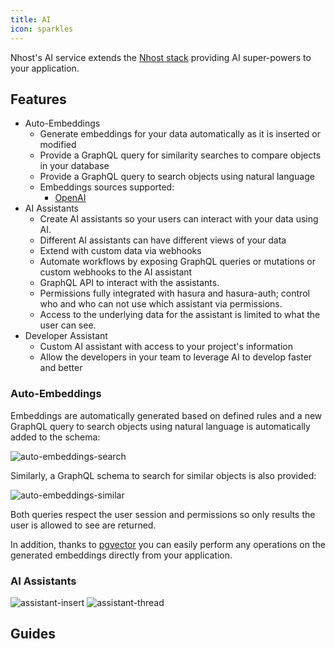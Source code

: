 ```yaml
---
title: AI
icon: sparkles
---
```


Nhost's AI service extends the [Nhost stack](https://nhost.io) providing AI super-powers to your application.

## Features

* Auto-Embeddings
  * Generate embeddings for your data automatically as it is inserted or modified
  * Provide a GraphQL query for similarity searches to compare objects in your database
  * Provide a GraphQL query to search objects using natural language
  * Embeddings sources supported:
    * [OpenAI](https://platform.openai.com/docs/guides/embeddings)
* AI Assistants
  * Create AI assistants so your users can interact with your data using AI.
  * Different AI assistants can have different views of your data
  * Extend with custom data via webhooks
  * Automate workflows by exposing GraphQL queries or mutations or custom webhooks to the AI assistant
  * GraphQL API to interact with the assistants.
  * Permissions fully integrated with hasura and hasura-auth; control who and who can not use which assistant via permissions.
  * Access to the underlying data for the assistant is limited to what the user can see.
* Developer Assistant
  * Custom AI assistant with access to your project's information
  * Allow the developers in your team to leverage AI to develop faster and better

### Auto-Embeddings

Embeddings are automatically generated based on defined rules and a new GraphQL query to search objects using natural language is automatically added to the schema:

![auto-embeddings-search](/images/product/ai/auto-embeddings-search.png)

Similarly, a GraphQL schema to search for similar objects is also provided:

![auto-embeddings-similar](/images/product/ai/auto-embeddings-similar.png)

Both queries respect the user session and permissions so only results the user is allowed to see are returned.

In addition, thanks to [pgvector](https://github.com/pgvector/pgvector) you can easily perform any operations on the generated embeddings directly from your application.

### AI Assistants

![assistant-insert](/images/product/ai/assistant-insert.png)
![assistant-thread](/images/product/ai/assistant-thread.png)

## Guides

<CardGroup cols={4}>
  <Card title="Enabling Service" icon="square-1" href="../guides/ai/enabling-service">
  </Card>
  <Card title="Auto-Embeddings" icon="square-2" href="../guides/ai/auto-embeddings">
  </Card>
  <Card title="Assistants" icon="square-3" href="../guides/ai/assistants">
  </Card>
  <Card title="Developer Assistant" icon="square-4" href="../guides/ai/dev-assistant">
  </Card>
</CardGroup>

